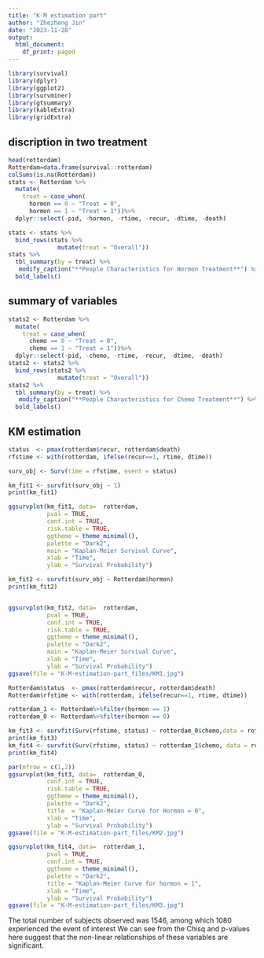 ```yaml
---
title: "K-M estimation part"
author: "Zhezheng Jin"
date: "2023-11-28"
output:
  html_document:
    df_print: paged
---
```

```r
library(survival)
library(dplyr)
library(ggplot2)
library(survminer)
library(gtsummary)
library(kableExtra)
library(gridExtra)
```

## discription in two treatment

```r
head(rotterdam)
Rotterdam=data.frame(survival::rotterdam)
colSums(is.na(Rotterdam))
stats <- Rotterdam %>% 
  mutate(
    treat = case_when(
      hormon == 0 ~ "Treat = 0",
      hormon == 1 ~ "Treat = 1"))%>% 
  dplyr::select(-pid, -hormon, -rtime, -recur, -dtime, -death)

stats <- stats %>% 
  bind_rows(stats %>% 
              mutate(treat = "Overall"))
stats %>%
  tbl_summary(by = treat) %>% 
   modify_caption("**People Characteristics for Hormon Treatment**") %>%
  bold_labels()
```

## summary of variables

```r
stats2 <- Rotterdam %>% 
  mutate(
    treat = case_when(
      chemo == 0 ~ "Treat = 0",
      chemo == 1 ~ "Treat = 1"))%>% 
  dplyr::select(-pid, -chemo, -rtime, -recur, -dtime, -death)
stats2 <- stats2 %>% 
  bind_rows(stats2 %>% 
              mutate(treat = "Overall"))
stats2 %>%
  tbl_summary(by = treat) %>% 
   modify_caption("**People Characteristics for Chemo Treatment**") %>%
  bold_labels()
```

## KM estimation

```r
status  <- pmax(rotterdam$recur, rotterdam$death)
rfstime <- with(rotterdam, ifelse(recur==1, rtime, dtime))

surv_obj <- Surv(time = rfstime, event = status)

km_fit1 <- survfit(surv_obj ~ 1)
print(km_fit1)

ggsurvplot(km_fit1, data=  rotterdam,                  
           pval = TRUE,                
           conf.int = TRUE,           
           risk.table = TRUE,          
           ggtheme = theme_minimal(),  
           palette = "Dark2",         
           main = "Kaplan-Meier Survival Curve", 
           xlab = "Time",              
           ylab = "Survival Probability") 
```


```r
km_fit2 <- survfit(surv_obj ~ Rotterdam$hormon)
print(km_fit2)


ggsurvplot(km_fit2, data=  rotterdam,                  
           pval = TRUE,                
           conf.int = TRUE, 
           risk.table = TRUE,
           ggtheme = theme_minimal(),  
           palette = "Dark2",         
           main = "Kaplan-Meier Survival Curve", 
           xlab = "Time",              
           ylab = "Survival Probability") 
ggsave(file = "K-M-estimation-part_files/KM1.jpg")
```


```r
Rotterdam$status  <- pmax(rotterdam$recur, rotterdam$death)
Rotterdam$rfstime <- with(rotterdam, ifelse(recur==1, rtime, dtime))

rotterdam_1 <- Rotterdam%>%filter(hormon == 1)
rotterdam_0 <- Rotterdam%>%filter(hormon == 0)

km_fit3 <- survfit(Surv(rfstime, status) ~ rotterdam_0$chemo,data = rotterdam_0)
print(km_fit3)
km_fit4 <- survfit(Surv(rfstime, status) ~ rotterdam_1$chemo, data = rotterdam_1)
print(km_fit4)
```

```r
par(mfrow = c(1,2))
ggsurvplot(km_fit3, data=  rotterdam_0,                  
           conf.int = TRUE,  
           risk.table = TRUE,
           ggtheme = theme_minimal(),  
           palette = "Dark2",         
           title  = "Kaplan-Meier Curve for Hormon = 0", 
           xlab = "Time",              
           ylab = "Survival Probability") 
ggsave(file = "K-M-estimation-part_files/KM2.jpg")

ggsurvplot(km_fit4, data=  rotterdam_1,                  
           pval = TRUE,                
           conf.int = TRUE,
           ggtheme = theme_minimal(),  
           palette = "Dark2",         
           title = "Kaplan-Meier Curve for hormon = 1", 
           xlab = "Time",              
           ylab = "Survival Probability") 
ggsave(file = "K-M-estimation-part_files/KM3.jpg")
```

The total number of subjects observed was 1546, among which 1080 experienced the event of interest
We can see from the Chisq and p-values here suggest that the non-linear relationships of these variables are significant. 